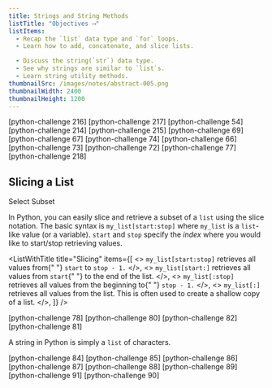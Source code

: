 ```yaml
---
title: Strings and String Methods
listTitle: "Objectives ⟶"
listItems:
  - Recap the `list` data type and `for` loops.
  - Learn how to add, concatenate, and slice lists.

  - Discuss the string(`str`) data type.
  - See why strings are similar to `list`s.
  - Learn string utility methods.
thumbnailSrc: /images/notes/abstract-005.png
thumbnailWidth: 2400
thumbnailHeight: 1200
---
```


[python-challenge 216]
[python-challenge 217]
[python-challenge 54]
[python-challenge 214]
[python-challenge 215]
[python-challenge 69]
[python-challenge 67]
[python-challenge 74]
[python-challenge 66]
[python-challenge 73]
[python-challenge 72]
[python-challenge 77]
[python-challenge 218]

<CenteredColumn>

## Slicing a List

<Chip>Select Subset</Chip>

In Python, you can easily slice and retrieve a subset of a `list` using the slice notation. The basic syntax is `my_list[start:stop]` where `my_list` is a `list`-like value (or a variable). `start` and `stop` specify the _index_ where you would like to start/stop retrieving values.

</CenteredColumn>

<ListWithTitle
  title="Slicing"
  items={[
    <>
      <code>my_list[start:stop]</code> retrieves all values from{" "}
      <code>start</code> to <code>stop - 1.</code>
    </>,
    <>
      <code>my_list[start:]</code> retrieves all values from <code>start</code>{" "}
      to the end of the list.
    </>,
    <>
      <code>my_list[:stop]</code> retrieves all values from the beginning to{" "}
      <code>stop - 1.</code>
    </>,
    <>
      <code>my_list[:]</code> retrieves all values from the list. This is often
      used to create a shallow copy of a list.
    </>,
  ]}
/>

[python-challenge 78]
[python-challenge 80]
[python-challenge 82]
[python-challenge 81]

<LargeQuote>
  <p>
    A string in Python is simply a <code>list</code> of characters.
  </p>
</LargeQuote>

[python-challenge 84]
[python-challenge 85]
[python-challenge 86]
[python-challenge 87]
[python-challenge 88]
[python-challenge 89]
[python-challenge 91]
[python-challenge 90]
